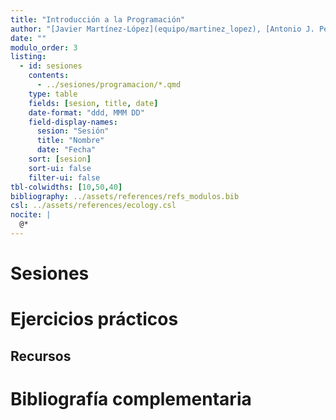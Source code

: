 ```yaml
---
title: "Introducción a la Programación"
author: "[Javier Martínez-López](equipo/martinez_lopez), [Antonio J. Pérez-Luque](equipo/perez_luque)"
date: ""
modulo_order: 3
listing:
  - id: sesiones
    contents:
      - ../sesiones/programacion/*.qmd
    type: table
    fields: [sesion, title, date]
    date-format: "ddd, MMM DD"
    field-display-names:
      sesion: "Sesión"
      title: "Nombre"
      date: "Fecha"
    sort: [sesion]
    sort-ui: false
    filter-ui: false
tbl-colwidths: [10,50,40]
bibliography: ../assets/references/refs_modulos.bib
csl: ../assets/references/ecology.csl
nocite: |
  @*
---
```


# Sesiones 

::: {#sesiones}
:::

# Ejercicios prácticos 

## Recursos 

# Bibliografía complementaria 

